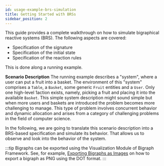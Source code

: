 ```yaml
---
id: usage-example-brs-simulation
title: Getting Started with BRSs
sidebar_position: 2
---
```


This guide provides a complete walkthrough on how to simulate bigraphical reactive systems (BRS).
The following aspects are covered:
- Specification of the signature
- Specification of the initial state
- Specification of the reaction rules

This is done along a running example.

**Scenario Description**
The running example describes a "system", where a user can put a fruit into a basket.
The environment of this "system" comprises a `Table`, a `Basket`, some generic `Fruit` entities and a `User`.
Only one high-level 1action exists, namely, picking a fruit and placing it into the available `Basket`.
This simple system description might sound simple but when more users and baskets are introduced the problem becomes more challenging to manage.
This type of problem involves concurrent behavior and dynamic allocation and arises from a category of challenging problems in the field of computer science.


In the following, we are going to translate this scenario description into a BRS-based specification and simulate its behavior.
That allows us to observe and look into the behavior of the system.


:::tip
Bigraphs can be exported using the Visualization Module of Bigraph Framework.
See, for example, [Exporting Bigraphs as Images](../visualization/visualization-intro) on how to export a bigraph as PNG using the DOT format.
:::